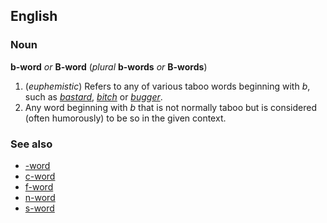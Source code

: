 ==English==
===Noun===
'''b-word''' ''or'' '''B-word''' (''plural'' '''b-words''' ''or'' '''B-words''')

#(''euphemistic'') Refers to any of various taboo words beginning with  ''b'', such as ''[[bastard]]'', ''[[bitch]]'' or ''[[bugger]]''.
#Any word beginning with ''b'' that is not normally taboo but is considered (often humorously) to be so in the given context.

===See also===
*[[-word]]
*[[c-word]]
*[[f-word]]
*[[n-word]]
*[[s-word]]